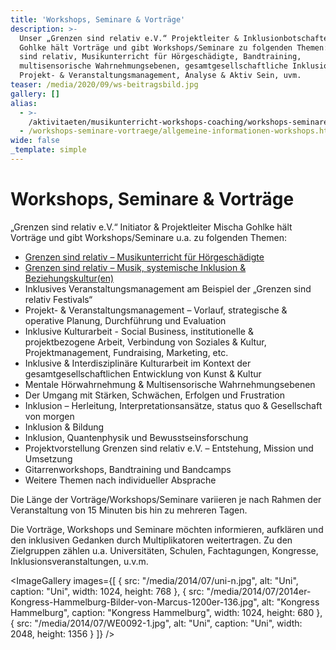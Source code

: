 ```yaml
---
title: 'Workshops, Seminare & Vorträge'
description: >-
  Unser „Grenzen sind relativ e.V.“ Projektleiter & Inklusionbotschafter Mischa
  Gohlke hält Vorträge und gibt Workshops/Seminare zu folgenden Themen: Grenzen
  sind relativ, Musikunterricht für Hörgeschädigte, Bandtraining,
  multisensorische Wahrnehmungsebenen, gesamtgesellschaftliche Inklusion,
  Projekt- & Veranstaltungsmanagement, Analyse & Aktiv Sein, uvm.
teaser: /media/2020/09/ws-beitragsbild.jpg
gallery: []
alias:
  - >-
    /aktivitaeten/musikunterricht-workshops-coaching/workshops-seminare-vortraege/allgemeine-infos-workshops-seminare-vortrage
  - /workshops-seminare-vortraege/allgemeine-informationen-workshops.html
wide: false
_template: simple
---
```


# Workshops, Seminare & Vorträge

„Grenzen sind relativ e.V.“ Initiator & Projektleiter Mischa Gohlke hält Vorträge und gibt Workshops/Seminare u.a. zu folgenden Themen:

* [Grenzen sind relativ – Musikunterricht für Hörgeschädigte](/workshops-seminare-vortraege/exposewochenend-workshop.html)
* [Grenzen sind relativ – Musik, systemische Inklusion & Beziehungskultur(en)](/workshops-seminare-vortraege/ws-grenzen-sind-relativ-musik-systemische-inklusion-beziehungskulturen.html)
* Inklusives Veranstaltungsmanagement am Beispiel der „Grenzen sind relativ Festivals“
* Projekt- & Veranstaltungsmanagement – Vorlauf, strategische & operative Planung, Durchführung und Evaluation
* Inklusive Kulturarbeit - Social Business, institutionelle & projektbezogene Arbeit, Verbindung von Soziales & Kultur, Projektmanagement, Fundraising, Marketing, etc.
* Inklusive & Interdisziplinäre Kulturarbeit im Kontext der gesamtgesellschaftlichen Entwicklung von Kunst & Kultur
* Mentale Hörwahrnehmung & Multisensorische Wahrnehmungsebenen
* Der Umgang mit Stärken, Schwächen, Erfolgen und Frustration
* Inklusion – Herleitung, Interpretationsansätze, status quo & Gesellschaft von morgen
* Inklusion & Bildung
* Inklusion, Quantenphysik und Bewusstseinsforschung
* Projektvorstellung Grenzen sind relativ e.V. – Entstehung, Mission und Umsetzung
* Gitarrenworkshops, Bandtraining und Bandcamps
* Weitere Themen nach individueller Absprache

Die Länge der Vorträge/Workshops/Seminare variieren je nach Rahmen der Veranstaltung von 15 Minuten bis hin zu mehreren Tagen.

Die Vorträge, Workshops und Seminare möchten informieren, aufklären und den inklusiven Gedanken durch Multiplikatoren weitertragen. Zu den Zielgruppen zählen u.a. Universitäten, Schulen, Fachtagungen, Kongresse, Inklusionsveranstaltungen, u.v.m.

<ImageGallery
  images={[
    {
      src: "/media/2014/07/uni-n.jpg",
      alt: "Uni",
      caption: "Uni",
      width: 1024,
      height: 768
    },
    {
      src: "/media/2014/07/2014er-Kongress-Hammelburg-Bilder-von-Marcus-1200er-136.jpg",
      alt: "Kongress Hammelburg",
      caption: "Kongress Hammelburg",
      width: 1024,
      height: 680
    },
    {
      src: "/media/2014/07/WE0092-1.jpg",
      alt: "Uni",
      caption: "Uni",
      width: 2048,
      height: 1356
    }
  ]}
/>
